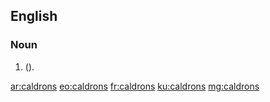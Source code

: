 ==English==

===Noun===
{{head|en|plural}}

# {{plural of|caldron|lang=en|nodot=1|nocat=1}} ({{alternative spelling of|cauldrons|lang=en|nocap=1|nodot=1}}).

[[ar:caldrons]]
[[eo:caldrons]]
[[fr:caldrons]]
[[ku:caldrons]]
[[mg:caldrons]]